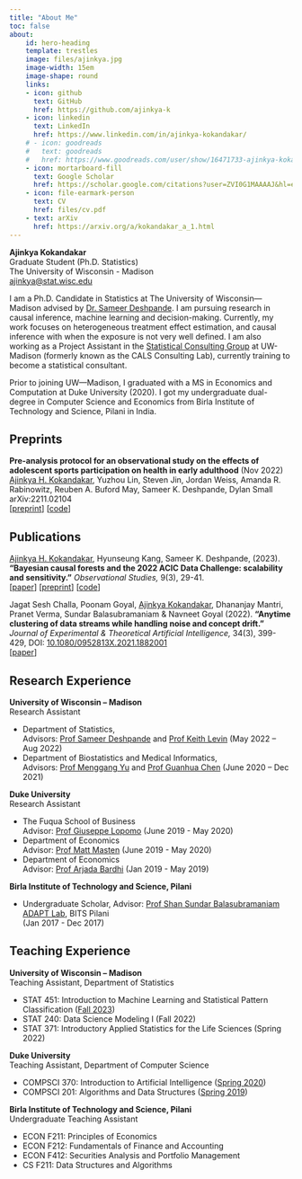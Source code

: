 ```yaml
---
title: "About Me"
toc: false
about:
    id: hero-heading
    template: trestles
    image: files/ajinkya.jpg
    image-width: 15em
    image-shape: round
    links:
    - icon: github
      text: GitHub
      href: https://github.com/ajinkya-k
    - icon: linkedin
      text: LinkedIn
      href: https://www.linkedin.com/in/ajinkya-kokandakar/
    # - icon: goodreads
    #   text: goodreads
    #   href: https://www.goodreads.com/user/show/16471733-ajinkya-kokandakar
    - icon: mortarboard-fill
      text: Google Scholar
      href: https://scholar.google.com/citations?user=ZVI0G1MAAAAJ&hl=en&oi=sra
    - icon: file-earmark-person
      text: CV
      href: files/cv.pdf
    - text: arXiv
      href: https://arxiv.org/a/kokandakar_a_1.html
---
```

:::{#hero-heading}

**Ajinkya Kokandakar**
<br/>Graduate Student (Ph.D. Statistics)
<br/>The University of Wisconsin - Madison
<br/>[ajinkya@stat.wisc.edu](mailto:ajinkya@stat.wisc.edu)

I am a Ph.D. Candidate in Statistics at The University of Wisconsin—Madison advised by [Dr. Sameer Deshpande](https://skdeshpande91.github.io/). I am pursuing research in causal inference, machine learning and decision-making. Currently, my work focuses on heterogeneous treatment effect estimation, and causal inference with when the exposure is not very well defined. 
I am also working as a Project Assistant in the [Statistical Consulting Group](https://stat.wisc.edu/statistical-consulting-team/) at UW-Madison (formerly known as the CALS Consulting Lab), currently training to become a statistical consultant.

Prior to joining UW—Madison, I graduated with a MS in Economics and Computation at Duke University (2020). I got my undergraduate dual-degree in Computer Science and Economics from Birla Institute of Technology and Science, Pilani in India.

:::

## Preprints

**Pre-analysis protocol for an observational study on the effects of adolescent sports participation on health in early adulthood** (Nov 2022)
    <br> <u>Ajinkya H. Kokandakar</u>, Yuzhou Lin, Steven Jin, Jordan Weiss, Amanda R. Rabinowitz, Reuben A. Buford May, Sameer K. Deshpande, Dylan Small
    <br> arXiv:2211.02104
    <br> [[preprint](https://arxiv.org/abs/2211.02104)] [[code](https://github.com/ajinkya-k/nsyr-matching-testing)]


## Publications

<u>Ajinkya H. Kokandakar</u>, Hyunseung Kang, Sameer K. Deshpande, (2023). **"Bayesian causal forests and the 2022 ACIC Data Challenge: scalability and sensitivity."** _Observational Studies,_ 9(3), 29-41. 
    <br>[[paper](https://muse.jhu.edu/article/895651)] [[preprint](https://arxiv.org/abs/2211.02020)] [[code](https://github.com/skdeshpande91/flexBCF)]

Jagat Sesh Challa, Poonam Goyal, <u>Ajinkya Kokandakar</u>, Dhananjay Mantri, Pranet Verma, Sundar Balasubramaniam & Navneet Goyal (2022). **"Anytime clustering of data streams while handling noise and concept drift."** _Journal of Experimental & Theoretical Artificial Intelligence,_ 34(3), 399-429, DOI: [10.1080/0952813X.2021.1882001](https://doi.org/10.1080/0952813X.2021.1882001)
    <br>[[paper](https://www.tandfonline.com/doi/abs/10.1080/0952813X.2021.1882001)]

## Research Experience

**University of Wisconsin -- Madison**
<br>Research Assistant

- Department of Statistics,
    <br>Advisors: [Prof Sameer Deshpande](https://skdeshpande91.github.io/)
        and [Prof Keith Levin](https://pages.stat.wisc.edu/~kdlevin/) (May 2022 -- Aug 2022)
- Department of Biostatistics and Medical Informatics,
    <br>Advisors: [Prof Menggang Yu](https://sites.google.com/a/wisc.edu/menggang/)
    and [Prof Guanhua Chen](https://biostat.wiscweb.wisc.edu/staff/chen-guanhua/)
    (June 2020 -- Dec 2021)

**Duke University**
<br>Research Assistant

- The Fuqua School of Business
    <br>Advisor: [Prof Giuseppe Lopomo](https://sites.duke.edu/glopomo/) (June 2019 - May 2020)
- Department of Economics
    <br>Advisor: [Prof Matt Masten](https://mattmasten.github.io/) (June 2019 - May 2020)
- Department of Economics
    <br>Advisor: [Prof Arjada Bardhi](https://www.arjadabardhi.com/) (Jan 2019 - May 2019)


**Birla Institute of Technology and Science, Pilani**

- Undergraduate Scholar, 
    Advisor: [Prof Shan Sundar Balasubramaniam](https://www.linkedin.com/in/shan-sundar-balasubramaniam-82802317)
    <br>[ADAPT Lab](https://www.bits-pilani.ac.in/pilani/computerscience/AdvancedDataAnalyticsParallelTechnologiesLaboratory), BITS Pilani 
    <br>(Jan 2017 - Dec 2017)


## Teaching Experience

**University of Wisconsin -- Madison**
<br>Teaching Assistant, Department of Statistics

- STAT 451: Introduction to Machine Learning and Statistical Pattern Classification ([Fall 2023](https://pages.stat.wisc.edu/~jgillett/451/)) 
- STAT 240: Data Science Modeling I (Fall 2022) 
- STAT 371: Introductory Applied Statistics for the Life Sciences (Spring 2022) 

**Duke University**
<br>Teaching Assistant, Department of Computer Science

- COMPSCI 370: Introduction to Artificial Intelligence ([Spring 2020](https://courses.cs.duke.edu//spring20/compsci370d/index.html)) 
- COMPSCI 201: Algorithms and Data Structures ([Spring 2019](https://courses.cs.duke.edu/spring19/compsci201))

**Birla Institute of Technology and Science, Pilani**
<br>Undergraduate Teaching Assistant

- ECON F211: Principles of Economics
- ECON F212: Fundamentals of Finance and Accounting
- ECON F412: Securities Analysis and Portfolio Management
- CS F211: Data Structures and Algorithms

